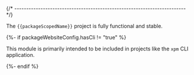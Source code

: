 
{/* ------------------------------------------------------------------------ */}

The `{{packageScopedName}}` project is fully functional and stable.

{%- if packageWebsiteConfig.hasCli != "true" %}

This module is primarily intended to be included in projects
like the `xpm` CLI application.

{%- endif %}
